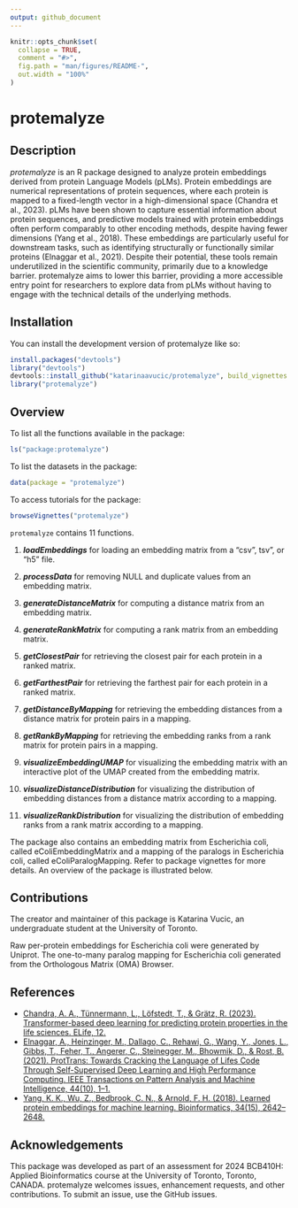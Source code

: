 ```yaml
---
output: github_document
---
```


<!-- README.md is generated from README.Rmd. Please edit that file -->

```r
knitr::opts_chunk$set(
  collapse = TRUE,
  comment = "#>",
  fig.path = "man/figures/README-",
  out.width = "100%"
)
```

# protemalyze

<!-- badges: start -->
<!-- badges: end -->


## Description

*protemalyze* is an R package designed to analyze protein embeddings derived from protein Language Models (pLMs). Protein embeddings are numerical representations of protein sequences, where each protein is mapped to a fixed-length vector in a high-dimensional space (Chandra et al., 2023). pLMs have been shown to capture essential information about protein sequences, and predictive models trained with protein embeddings often perform comparably to other encoding methods, despite having fewer dimensions (Yang et al., 2018). These embeddings are particularly useful for downstream tasks, such as identifying structurally or functionally similar proteins (Elnaggar et al., 2021). Despite their potential, these tools remain underutilized in the scientific community, primarily due to a knowledge barrier. protemalyze aims to lower this barrier, providing a more accessible entry point for researchers to explore data from pLMs without having to engage with the technical details of the underlying methods.


## Installation

You can install the development version of protemalyze like so:

``` r
install.packages("devtools")
library("devtools")
devtools::install_github("katarinaavucic/protemalyze", build_vignettes = TRUE)
library("protemalyze")
```


## Overview

To list all the functions available in the package:
``` r
ls("package:protemalyze")
```

To list the datasets in the package:
```r
data(package = "protemalyze") 
```

To access tutorials for the package:
```r
browseVignettes("protemalyze")
```

`protemalyze` contains 11 functions.

1.  ***loadEmbeddings*** for loading an embedding matrix from a "csv", tsv", or "h5" file.

2.  ***processData*** for removing NULL and duplicate values from an embedding matrix.

3.  ***generateDistanceMatrix*** for computing a distance matrix from an embedding matrix.

4.  ***generateRankMatrix*** for computing a rank matrix from an embedding matrix.

5. ***getClosestPair*** for retrieving the closest pair for each protein in a ranked matrix.

6. ***getFarthestPair*** for retrieving the farthest pair for each protein in a ranked matrix.

7. ***getDistanceByMapping*** for retrieving the embedding distances from a distance matrix for protein pairs in a mapping. 

8. ***getRankByMapping*** for retrieving the embedding ranks from a rank matrix for protein pairs in a mapping. 

9. ***visualizeEmbeddingUMAP*** for visualizing the embedding matrix with an interactive plot of the UMAP created from the embedding matrix.

10. ***visualizeDistanceDistribution*** for visualizing the distribution of embedding distances from a distance matrix according to a mapping.

11. ***visualizeRankDistribution*** for visualizing the distribution of embedding ranks from a rank matrix according to a mapping.

The package also contains an embedding matrix from Escherichia coli, called eColiEmbeddingMatrix and a mapping of the paralogs in Escherichia coli, called eColiParalogMapping. Refer to package vignettes for more details. An overview of the package is illustrated below. 


## Contributions

The creator and maintainer of this package is Katarina Vucic, an undergraduate 
student at the University of Toronto. 

Raw per-protein embeddings for Escherichia coli were generated by Uniprot. The one-to-many paralog mapping for Escherichia coli generated from the Orthologous Matrix (OMA) Browser.


## References

- [Chandra, A. A., Tünnermann, L., Löfstedt, T., & Grätz, R. (2023). Transformer-based deep learning for predicting protein properties in the life sciences. ELife, 12.](https://doi.org/10.7554/elife.82819)
- [Elnaggar, A., Heinzinger, M., Dallago, C., Rehawi, G., Wang, Y., Jones, L., Gibbs, T., Feher, T., Angerer, C., Steinegger, M., Bhowmik, D., & Rost, B. (2021). ProtTrans: Towards Cracking the Language of Lifes Code Through Self-Supervised Deep Learning and High Performance Computing. IEEE Transactions on Pattern Analysis and Machine Intelligence, 44(10), 1–1.](ttps://doi.org/10.1109/tpami.2021.3095381)
- [Yang, K. K., Wu, Z., Bedbrook, C. N., & Arnold, F. H. (2018). Learned protein embeddings for machine learning. Bioinformatics, 34(15), 2642–2648.](https://doi.org/10.1093/bioinformatics/bty178)


## Acknowledgements

This package was developed as part of an assessment for 2024 BCB410H: Applied Bioinformatics course at the University of Toronto, Toronto, CANADA. protemalyze welcomes issues, enhancement requests, and other contributions. To submit an issue, use the GitHub issues.
